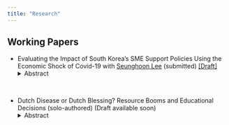 ```yaml
---
title: "Research"
---
```


## Working Papers

* Evaluating the Impact of South Korea's SME Support Policies Using the Economic Shock of Covid-19 with [Seunghoon Lee](https://sites.google.com/view/seunghoon/home) (submitted) [[Draft]](https://drive.google.com/file/d/1MhaOfdwhEJVDy_jLx78lyeQLySR1LVoV/view?usp=sharing)
<details>
  <summary>Abstract</summary>
<p align="justify">This study evaluates the impact of South Korea’s small and medium enterprise
(SME) support policies on firm survival and performance by leveraging the exogenous
shock of the COVID-19 pandemic. Using administrative data from the SMEs Integrated Management System (SIMS), we analyze the effectiveness of various SME support programs, including technology, human resources, export, domestic sales, startup,
and management support. To address endogeneity, we exploit the natural experiment
created by COVID-19; to mitigate selection bias, we restrict the sample to firms that
received financial support in 2019 and examine how the timing of support (across
2019 quarters) affects outcomes. If firms receiving support closer to the pandemic show
greater improvements, this suggests a policy effect rather than selection bias. Our results indicate that technology and domestic sales support are significantly associated
with higher employment, revenue, and firm survival. We also examine complementarity
and substitutability among support policies, finding significant interactions for certain
combinations.</p>
</details>

<br>

* Dutch Disease or Dutch Blessing? Resource Booms and Educational Decisions (solo-authored) (Draft available soon)
<details>
  <summary>Abstract</summary>
<p align="justify"> This study investigates the impact of the shale gas boom on regional income and education. As opposed to the common fear of the Dutch Disease that resource booms extract resources from other sectors and deter education investments and related research literature that supports this view, we find that the shale gas boom had a positive impact on overall well-being in the subject regions, particularly on lower-income households. Based on a staggered difference-in-differences framework, we find that the shale gas boom has led to an approximately 4.8%p increase in personal income and 4.8%p increase in the college enrollment rate in the households of the first quantile income in shale gas boom regions after three years of exposure to the shale gas boom. We also employ machine learning methods(XBART, causal forests, and matrix completion) to identify the heterogeneous effects of the shale gas boom on education and income in a data-driven manner and to cope with potential misspecification in the difference-in-differences framework. Our results show that the shale gas boom had a positive impact on education and income for lower-income households, but not for higher-income households. These results buttress our argument that the shale gas boom did not lead to the Dutch Disease in terms of education; rather, it alleviated social
economic inequality and further replenished the college education opportunities for lower-income households.</p>
</details>
